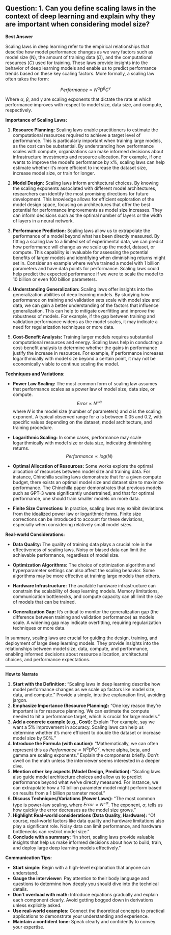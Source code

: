 ## Question: 1. Can you define scaling laws in the context of deep learning and explain why they are important when considering model size?

**Best Answer**

Scaling laws in deep learning refer to the empirical relationships that describe how model performance changes as we vary factors such as model size ($N$), the amount of training data ($D$), and the computational resources ($C$) used for training. These laws provide insights into the behavior of deep learning models and enable us to predict performance trends based on these key scaling factors. More formally, a scaling law often takes the form:

$$
Performance \propto N^{\alpha}D^{\beta}C^{\gamma}
$$

Where $\alpha$, $\beta$, and $\gamma$ are scaling exponents that dictate the rate at which performance improves with respect to model size, data size, and compute, respectively.

**Importance of Scaling Laws:**

1.  **Resource Planning:** Scaling laws enable practitioners to estimate the computational resources required to achieve a target level of performance. This is particularly important when training large models, as the cost can be substantial. By understanding how performance scales with compute, organizations can make informed decisions about infrastructure investments and resource allocation. For example, if one wants to improve the model's performance by x%, scaling laws can help estimate whether it's more efficient to increase the dataset size, increase model size, or train for longer.

2.  **Model Design:** Scaling laws inform architectural choices. By knowing the scaling exponents associated with different model architectures, researchers can identify the most promising directions for future development. This knowledge allows for efficient exploration of the model design space, focusing on architectures that offer the best potential for performance improvements as model size increases. They can inform decisions such as the optimal number of layers or the width of layers in a neural network.

3.  **Performance Prediction:**  Scaling laws allow us to extrapolate the performance of a model beyond what has been directly measured. By fitting a scaling law to a limited set of experimental data, we can predict how performance will change as we scale up the model, dataset, or compute. This capability is invaluable for assessing the potential benefits of larger models and identifying when diminishing returns might set in. Consider an example where we've trained a model with 1 billion parameters and have data points for performance. Scaling laws could help predict the expected performance if we were to scale the model to 10 billion or even 100 billion parameters.

4.  **Understanding Generalization:** Scaling laws offer insights into the generalization abilities of deep learning models. By studying how performance on training and validation sets scale with model size and data, we can gain a better understanding of the factors that influence generalization. This can help to mitigate overfitting and improve the robustness of models. For example, if the gap between training and validation performance widens as the model scales, it may indicate a need for regularization techniques or more data.

5.  **Cost-Benefit Analysis:**  Training larger models requires substantial computational resources and energy. Scaling laws help in conducting a cost-benefit analysis to determine whether the gains in performance justify the increase in resources. For example, if performance increases logarithmically with model size beyond a certain point, it may not be economically viable to continue scaling the model.

**Techniques and Variations:**

*   **Power Law Scaling:** The most common form of scaling law assumes that performance scales as a power law of model size, data size, or compute.
    $$
    Error \propto N^{-\alpha}
    $$
    where $N$ is the model size (number of parameters) and $\alpha$ is the scaling exponent.  A typical observed range for $\alpha$ is between $0.05$ and $0.2$, with specific values depending on the dataset, model architecture, and training procedure.

*   **Logarithmic Scaling:** In some cases, performance may scale logarithmically with model size or data size, indicating diminishing returns.
    $$
    Performance \propto log(N)
    $$

*   **Optimal Allocation of Resources:** Some works explore the optimal allocation of resources between model size and training data.  For instance, Chinchilla scaling laws demonstrate that for a given compute budget, there exists an optimal model size and dataset size to maximize performance. The Chinchilla paper demonstrates that previous models such as GPT-3 were significantly undertrained, and that for optimal performance, one should train smaller models on more data.

*   **Finite Size Corrections:** In practice, scaling laws may exhibit deviations from the idealized power law or logarithmic forms. Finite size corrections can be introduced to account for these deviations, especially when considering relatively small model sizes.

**Real-world Considerations:**

*   **Data Quality:** The quality of training data plays a crucial role in the effectiveness of scaling laws. Noisy or biased data can limit the achievable performance, regardless of model size.

*   **Optimization Algorithms:** The choice of optimization algorithm and hyperparameter settings can also affect the scaling behavior. Some algorithms may be more effective at training large models than others.

*   **Hardware Infrastructure:** The available hardware infrastructure can constrain the scalability of deep learning models. Memory limitations, communication bottlenecks, and compute capacity can all limit the size of models that can be trained.

*   **Generalization Gap:** It's critical to monitor the generalization gap (the difference between training and validation performance) as models scale. A widening gap may indicate overfitting, requiring regularization techniques or more data.

In summary, scaling laws are crucial for guiding the design, training, and deployment of large deep learning models. They provide insights into the relationships between model size, data, compute, and performance, enabling informed decisions about resource allocation, architectural choices, and performance expectations.

---
**How to Narrate**

1.  **Start with the Definition:** "Scaling laws in deep learning describe how model performance changes as we scale up factors like model size, data, and compute." Provide a simple, intuitive explanation first, avoiding jargon.
2.  **Emphasize Importance (Resource Planning):** "One key reason they're important is for resource planning. We can estimate the compute needed to hit a performance target, which is crucial for large models."
3.  **Add a concrete example (e.g., Cost):** Explain "For example, say we want a 5% improvement in accuracy. Scaling laws can help us determine whether it's more efficient to double the dataset or increase model size by 50%."
4.  **Introduce the Formula (with caution):** "Mathematically, we can often represent this as $Performance \propto N^{\alpha}D^{\beta}C^{\gamma}$, where alpha, beta, and gamma are scaling exponents." Explain the components briefly. Don't dwell on the math unless the interviewer seems interested in a deeper dive.
5.  **Mention other key aspects (Model Design, Prediction):** "Scaling laws also guide model architecture choices and allow us to predict performance beyond what we've directly measured.  For instance, we can extrapolate how a 10 billion parameter model might perform based on results from a 1 billion parameter model."
6.  **Discuss Techniques/Variations (Power Laws):** "The most common type is power-law scaling, where $Error \propto N^{-\alpha}$. The exponent, $\alpha$, tells us how quickly the error decreases as the model size grows."
7.  **Highlight Real-world considerations (Data Quality, Hardware):** "Of course, real-world factors like data quality and hardware limitations also play a significant role. Noisy data can limit performance, and hardware bottlenecks can restrict model size."
8.  **Conclude with a summary:** "In short, scaling laws provide valuable insights that help us make informed decisions about how to build, train, and deploy large deep learning models effectively."

**Communication Tips:**

*   **Start simple:** Begin with a high-level explanation that anyone can understand.
*   **Gauge the interviewer:** Pay attention to their body language and questions to determine how deeply you should dive into the technical details.
*   **Don't overload with math:** Introduce equations gradually and explain each component clearly. Avoid getting bogged down in derivations unless explicitly asked.
*   **Use real-world examples:** Connect the theoretical concepts to practical applications to demonstrate your understanding and experience.
*   **Maintain a confident tone:** Speak clearly and confidently to convey your expertise.

